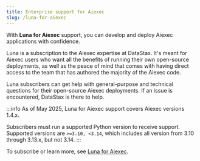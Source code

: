 ```yaml
---
title: Enterprise support for Aiexec
slug: /luna-for-aiexec
---
```


With **Luna for Aiexec** support, you can develop and deploy Aiexec applications with confidence.

Luna is a subscription to the Aiexec expertise at DataStax. It's meant for Aiexec users who want all the benefits of running their own open-source deployments, as well as the peace of mind that comes with having direct access to the team that has authored the majority of the Aiexec code.

Luna subscribers can get help with general-purpose and technical questions for their open-source Aiexec deployments.
If an issue is encountered, DataStax is there to help.

:::info
As of May 2025, Luna for Aiexec support covers Aiexec versions 1.4.x.

Subscribers must run a supported Python version to receive support.
Supported versions are `>=3.10, <3.14`, which includes all version from 3.10 through 3.13.x, but not 3.14.
:::

To subscribe or learn more, see [Luna for Aiexec](https://www.datastax.com/products/luna-aiexec).